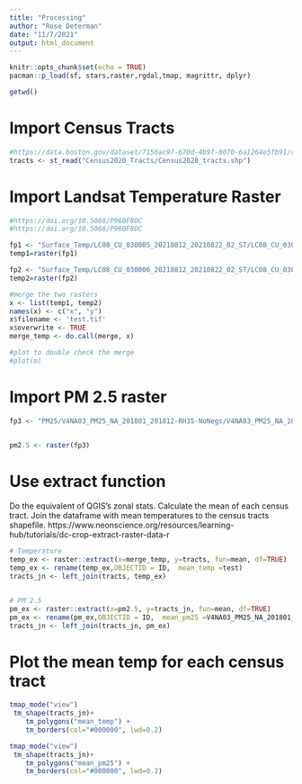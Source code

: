 ```yaml
---
title: "Processing"
author: "Rose Determan"
date: "11/7/2021"
output: html_document
---
```


```r
knitr::opts_chunk$set(echo = TRUE)
pacman::p_load(sf, stars,raster,rgdal,tmap, magrittr, dplyr)

getwd()
```

# Import Census Tracts
```r
#https://data.boston.gov/dataset/7156ac97-670d-4b9f-8070-6a1264e5fb91/resource/1721fbb7-ee56-4a61-9e1b-2f2342d202d1/download/census2020_tracts.zip
tracts <- st_read("Census2020_Tracts/Census2020_tracts.shp")
```

# Import Landsat Temperature Raster
```r
#https://doi.org/10.5066/P960F8OC
#https://doi.org/10.5066/P960F8OC

fp1 <- "Surface_Temp/LC08_CU_030005_20210812_20210822_02_ST/LC08_CU_030005_20210812_20210822_02_ST_B10.TIF"
temp1=raster(fp1)

fp2 <- "Surface_Temp/LC08_CU_030006_20210812_20210822_02_ST/LC08_CU_030006_20210812_20210822_02_ST_B10.TIF"
temp2=raster(fp2)

#merge the two rasters 
x <- list(temp1, temp2)
names(x) <- c("x", "y")
x$filename <- 'test.tif'
x$overwrite <- TRUE
merge_temp <- do.call(merge, x)

#plot to double check the merge
#plot(m)
```


# Import PM 2.5 raster
```r
fp3 <- "PM25/V4NA03_PM25_NA_201801_201812-RH35-NoNegs/V4NA03_PM25_NA_201801_201812-RH35-NoNegs.asc"


pm2.5 <- raster(fp3)
```

# Use extract function 
Do the equivalent of QGIS's zonal stats. Calculate the mean of each census tract. Join the dataframe with mean temperatures to the census tracts shapefile. 
https://www.neonscience.org/resources/learning-hub/tutorials/dc-crop-extract-raster-data-r
```r
# Temperature
temp_ex <- raster::extract(x=merge_temp, y=tracts, fun=mean, df=TRUE)
temp_ex <- rename(temp_ex,OBJECTID = ID,  mean_temp =test)
tracts_jn <- left_join(tracts, temp_ex)


# PM 2.5
pm_ex <- raster::extract(x=pm2.5, y=tracts_jn, fun=mean, df=TRUE)
pm_ex <- rename(pm_ex,OBJECTID = ID,  mean_pm25 =V4NA03_PM25_NA_201801_201812.RH35.NoNegs)
tracts_jn <- left_join(tracts_jn, pm_ex)
```





# Plot the mean temp for each census tract
```r
tmap_mode("view")
 tm_shape(tracts_jn)+
    tm_polygons("mean_temp") + 
    tm_borders(col="#000000", lwd=0.2)
```

```r
tmap_mode("view")
 tm_shape(tracts_jn)+
    tm_polygons("mean_pm25") + 
    tm_borders(col="#000000", lwd=0.2)

```

